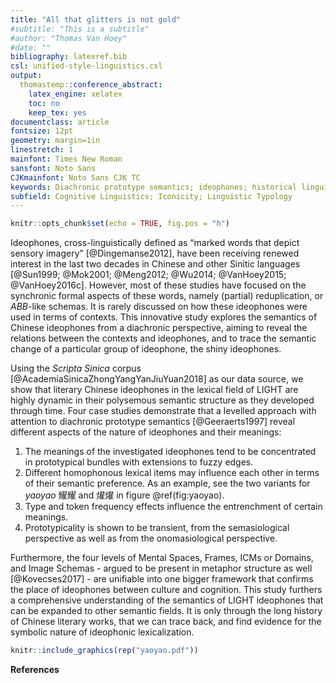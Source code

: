 ```yaml
---
title: "All that glitters is not gold"
#subtitle: "This is a subtitle"
#author: "Thomas Van Hoey"
#date: ""
bibliography: latexref.bib
csl: unified-style-linguistics.csl
output:
  thomastemp::conference_abstract:
    latex_engine: xelatex
    toc: no
    keep_tex: yes
documentclass: article
fontsize: 12pt
geometry: margin=1in
linestretch: 1
mainfont: Times New Roman
sansfont: Noto Sans
CJKmainfont: Noto Sans CJK TC
keywords: Diachronic prototype semantics; ideophones; historical linguistics; lexical semantics
subfield: Cognitive Linguistics; Iconicity; Linguistic Typology
---
```


```r
knitr::opts_chunk$set(echo = TRUE, fig.pos = "h")
```

Ideophones, cross-linguistically defined as "marked words that depict sensory imagery" [@Dingemanse2012], have been receiving renewed interest in the last two decades in Chinese and other Sinitic languages [@Sun1999; @Mok2001; @Meng2012; @Wu2014; @VanHoey2015; @VanHoey2016c]. However, most of these studies have focused on the synchronic formal aspects of these words, namely (partial) reduplication, or *ABB*-like schemas. It is rarely discussed on how these ideophones were used in terms of contexts. This innovative study explores the semantics of Chinese ideophones from a diachronic perspective, aiming to reveal the relations between the contexts and ideophones, and to trace the semantic change of a particular group of ideophone, the shiny ideophones.

Using the *Scripta Sinica* corpus [@AcademiaSinicaZhongYangYanJiuYuan2018] as our data source, we show that literary Chinese ideophones in the lexical field of LIGHT are highly dynamic in their polysemous semantic structure as they developed through time. Four case studies demonstrate that a levelled approach with attention to diachronic prototype semantics [@Geeraerts1997] reveal different aspects of the nature of ideophones and their meanings: 

1. The meanings of the investigated ideophones tend to be concentrated in prototypical bundles with extensions to fuzzy edges.
2. Different homophonous lexical items may influence each other in terms of their semantic preference. As an example, see the two variants for *yaoyao* 耀耀 and 燿燿 in figure \@ref(fig:yaoyao). 
3. Type and token frequency effects influence the entrenchment of certain meanings.
4. Prototypicality is shown to be transient, from the semasiological perspective as well as from the onomasiological perspective. 

Furthermore, the four levels of Mental Spaces, Frames, ICMs or Domains, and Image Schemas - argued to be present in metaphor structure as well [@Kovecses2017] - are unifiable into one bigger framework that confirms the place of ideophones between culture and cognition. This study furthers a comprehensive understanding of the semantics of LIGHT ideophones that can be expanded to other semantic fields. It is only through the long history of Chinese literary works, that we can trace back, and find evidence for the symbolic nature of ideophonic lexicalization. 


```r
knitr::include_graphics(rep("yaoyao.pdf"))
```

\newpage

**References**
